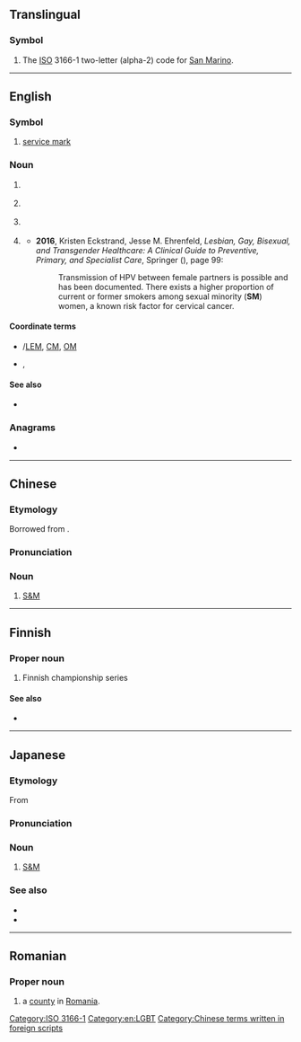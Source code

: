 {{also|sm|Sm|.sm|S&M|℠|ŠM|S. M.|S & M}}
==Translingual==

===Symbol===
{{head|mul|symbol}}

# The [[ISO]] 3166-1 two-letter (alpha-2) code for [[San Marino]].

[[Category:ISO 3166-1]]

----

==English==
{{wikipedia}}

===Symbol===
{{en-symbol}}

# [[service mark]]

===Noun===
{{en-noun}}

# {{lb|en|US|space science}} {{initialism of|en|w:service module|service module}}
# {{lb|en|music}} {{initialism of|en|short meter}}
# {{lb|en|science fiction}} {{initialism of|en|space marine}}
# {{abbreviation of|en|sexual minority||non-heterosexual}} {{q|Also used [[Appendix:Glossary#attributive|attributively]].}}
#* '''2016''', Kristen Eckstrand, Jesse M. Ehrenfeld, ''Lesbian, Gay, Bisexual, and Transgender Healthcare: A Clinical Guide to Preventive, Primary, and Specialist Care'', Springer ({{ISBN|9783319197524}}), page 99:
#*: Transmission of HPV between female partners is possible and has been documented. There exists a higher proportion of current or former smokers among sexual minority ('''SM''') women, a known risk factor for cervical cancer.

====Coordinate terms====
* {{sense|service module}} {{l|en|LM}}/[[LEM]], [[CM]], [[OM]]
* {{sense|sexual minority}} {{l|en|GM}}, {{l|en|SGM}}

====See also====
* {{sense|Service module}} {{pedia|Service Module}}

===Anagrams===
* {{anagrams|en|a=ms|M's|M.S.|M/S|MS|MS.|Ms|Ms.|m's|m.s.|ms|ms.|m³/s|μms}}

[[Category:en:LGBT]]

----

==Chinese==

===Etymology===
Borrowed from {{bor|zh|en|S&M}}.

===Pronunciation===
{{rfp|zh}}

===Noun===
{{zh-noun}}

# {{lb|zh|slang}} [[S&M]]

[[Category:Chinese terms written in foreign scripts]]

----

==Finnish==

===Proper noun===
{{fi-proper noun}}

# {{initialism of|fi|[[Suomen mestaruus]]|dot=,}} Finnish championship series

====See also====
* {{pedia|Jääkiekon SM-liiga|lang=fi}}

----

==Japanese==
{{swp|lang=ja}}
{{swp|lang=ja|SM (性風俗)}}

===Etymology===
From {{der|ja|en|S&M|sort=えすえむ}}

===Pronunciation===
{{ja-pron|エスエム|acc=0}}

===Noun===
{{ja-noun|エス%エム}}

# [[S&M]]

===See also===
* {{ja-r|サディズム}}
* {{ja-r|マゾヒズム}}

{{topics|ja|BDSM|sort=えすえむ}}

----

==Romanian==

===Proper noun===
{{head|ro|proper noun}}

# {{abbreviation of|ro|Satu Mare|dot=,}} a [[county]] in [[Romania]].